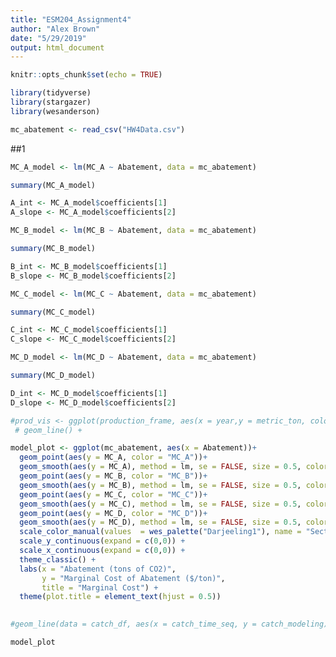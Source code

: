 ```yaml
---
title: "ESM204_Assignment4"
author: "Alex Brown"
date: "5/29/2019"
output: html_document
---
```


```r
knitr::opts_chunk$set(echo = TRUE)
```

```r
library(tidyverse)
library(stargazer)
library(wesanderson)

```

```r
mc_abatement <- read_csv("HW4Data.csv")
```

##1 

```r
MC_A_model <- lm(MC_A ~ Abatement, data = mc_abatement)

summary(MC_A_model)

A_int <- MC_A_model$coefficients[1]
A_slope <- MC_A_model$coefficients[2]

MC_B_model <- lm(MC_B ~ Abatement, data = mc_abatement)

summary(MC_B_model)

B_int <- MC_B_model$coefficients[1]
B_slope <- MC_B_model$coefficients[2]

MC_C_model <- lm(MC_C ~ Abatement, data = mc_abatement)

summary(MC_C_model)

C_int <- MC_C_model$coefficients[1]
C_slope <- MC_C_model$coefficients[2]

MC_D_model <- lm(MC_D ~ Abatement, data = mc_abatement)

summary(MC_D_model)

D_int <- MC_D_model$coefficients[1]
D_slope <- MC_D_model$coefficients[2]

#prod_vis <- ggplot(production_frame, aes(x = year,y = metric_ton, color = prod_by_sector)) +
 # geom_line() +

model_plot <- ggplot(mc_abatement, aes(x = Abatement))+
  geom_point(aes(y = MC_A, color = "MC_A"))+
  geom_smooth(aes(y = MC_A), method = lm, se = FALSE, size = 0.5, color = "red")+
  geom_point(aes(y = MC_B, color = "MC_B"))+
  geom_smooth(aes(y = MC_B), method = lm, se = FALSE, size = 0.5, color = "darkseagreen3")+
  geom_point(aes(y = MC_C, color = "MC_C"))+
  geom_smooth(aes(y = MC_C), method = lm, se = FALSE, size = 0.5, color = "orange")+
  geom_point(aes(y = MC_D, color = "MC_D"))+
  geom_smooth(aes(y = MC_D), method = lm, se = FALSE, size = 0.5, color = "darksalmon")+
  scale_color_manual(values  = wes_palette("Darjeeling1"), name = "Sectors", labels = c("Sector A", "Sector B", "Sector C", "Sector D")) +
  scale_y_continuous(expand = c(0,0)) +
  scale_x_continuous(expand = c(0,0)) +
  theme_classic() +
  labs(x = "Abatement (tons of CO2)",
       y = "Marginal Cost of Abatement ($/ton)", 
       title = "Marginal Cost") +
  theme(plot.title = element_text(hjust = 0.5))
  

#geom_line(data = catch_df, aes(x = catch_time_seq, y = catch_modeling), color = "red", size = 1)

model_plot
```

